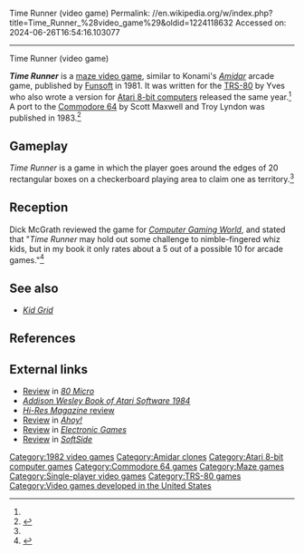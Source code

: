 Time Runner (video game)
Permalink: //en.wikipedia.org/w/index.php?title=Time_Runner_%28video_game%29&oldid=1224118632
Accessed on: 2024-06-26T16:54:16.103077



------
Time Runner (video game)
{{Infobox video game
|title = Time Runner
|image = Time_Runner_Atari_8-bit_Cover_Art.jpg
|caption = 
|developer =
|designer = Yves Lempereur
|programmer = '''TRS-80, Atari 8-bit'''<br/>Yves Lempereur<ref name=reed/><br/>'''Commodore 64'''<br/>Scott Maxwell<br/>Troy Lyndon<ref name=lemon/>
|publisher = Funsoft
|released = '''1982:''' TRS-80, Atari<br/>'''1983:''' C64
|genre = [[Maze video game|Maze]]
|modes = [[Single-player video game|Single-player]]
|platforms = [[TRS-80]], [[Atari 8-bit]], [[Commodore 64]]
}}

'''''Time Runner''''' is a [[maze video game]], similar to Konami's ''[[Amidar]]'' arcade game, published by [[Funsoft]] in 1981. It was written for the [[TRS-80]] by Yves  who also wrote a version for [[Atari 8-bit computers]] released the same year.<ref name=reed/> A port to the [[Commodore 64]] by Scott Maxwell and Troy Lyndon was published in 1983.<ref name=lemon>{{lemon64 game|id=3446|name=Time Runner}}</ref>

==Gameplay==
''Time Runner'' is a game in which the player goes around the edges of 20 rectangular boxes on a checkerboard playing area to claim one as territory.<ref name="CGW8"/>

==Reception==
Dick McGrath reviewed the game for ''[[Computer Gaming World]]'', and stated that "''Time Runner'' may hold out some challenge to nimble-fingered whiz kids, but in my book it only rates about a 5 out of a possible 10 for arcade games."<ref name="CGW8">{{cite magazine |last=McGrath |first=Dick |title=Route 80: The Road to TRS-80 Gaming |magazine=Computer Gaming World |date=Jan–Feb 1983 |volume=1 |issue=8 |pages=38–39}}</ref>

==See also==
*''[[Kid Grid]]''

==References==
{{Reflist|refs=
<ref name="reed">{{cite web |last1=Reed |first1=Matthew |title=Time Runner |url=http://www.trs-80.org/time-runner/ |website=trs-80.org}}</ref>
}}

==External links==
*[https://archive.org/details/80-microcomputing-magazine-1983-04/page/n63/mode/2up Review] in ''[[80 Micro]]''
*[https://archive.org/details/addison-wesley-book-of-atari-software-1984/page/n135/mode/2up ''Addison Wesley Book of Atari Software 1984'']
*[https://archive.org/details/Hi-Res_Magazine_Issue2?q=%22time+runner%22 ''Hi-Res Magazine'' review]
*[https://archive.org/details/ahoy-magazine-05/page/n57/mode/2up?q=%22time+runner%22 Review] in ''[[Ahoy!]]''
*[https://archive.org/details/Electronic_Games_Volume_01_Number_17_1983-07_Reese_Communications_US?q=%22time+runner%22 Review] in ''[[Electronic Games]]''
*[https://archive.org/details/softside-magazine-55/page/n81/mode/2up Review] in ''[[SoftSide]]''

[[Category:1982 video games]]
[[Category:Amidar clones]]
[[Category:Atari 8-bit computer games]]
[[Category:Commodore 64 games]]
[[Category:Maze games]]
[[Category:Single-player video games]]
[[Category:TRS-80 games]]
[[Category:Video games developed in the United States]]